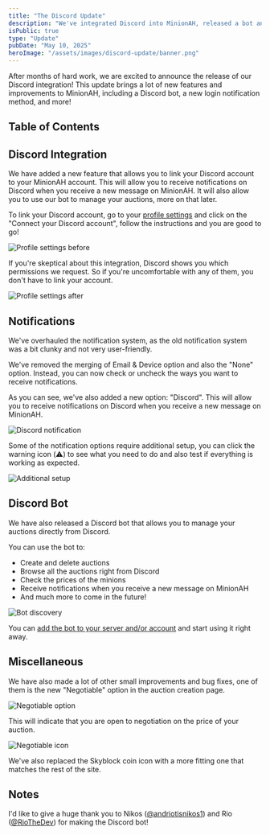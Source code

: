 ```yaml
---
title: "The Discord Update"
description: "We've integrated Discord into MinionAH, released a bot and more!"
isPublic: true
type: "Update"
pubDate: "May 10, 2025"
heroImage: "/assets/images/discord-update/banner.png"
---
```



After months of hard work, we are excited to announce the release of our Discord integration! This update brings a lot of new features and improvements to MinionAH, including a Discord bot, a new login notification method, and more!

## Table of Contents

## Discord Integration
We have added a new feature that allows you to link your Discord account to your MinionAH account. This will allow you to receive notifications on Discord when you receive a new message on MinionAH. It will also allow you to use our bot to manage your auctions, more on that later.

To link your Discord account, go to your [profile settings](https://minionah.com/profile/settings) and click on the "Connect your Discord account", follow the instructions and you are good to go!

<div class="border border-border rounded-lg p-4">
  <img src="/assets/images/discord-update/profile-settings-before.png" class="max-h-192 w-auto! mx-auto" alt="Profile settings before"/>
</div>

If you're skeptical about this integration, Discord shows you which permissions we request. So if you're uncomfortable with any of them, you don't have to link your account.

<div class="border border-border rounded-lg p-4">
  <img src="/assets/images/discord-update/profile-settings-after.png" class="max-h-192 w-auto! mx-auto" alt="Profile settings after"/>
</div>


## Notifications
We've overhauled the notification system, as the old notification system was a bit clunky and not very user-friendly.

We've removed the merging of Email & Device option and also the "None" option. Instead, you can now check or uncheck the ways you want to receive notifications. 

<BeforeAfter before="/assets/images/discord-update/notifications-before.png" after="/assets/images/discord-update/notifications-after.png" client:visible />

As you can see, we've also added a new option: "Discord". This will allow you to receive notifications on Discord when you receive a new message on MinionAH.

<div class="border border-border rounded-lg p-4">
  <img src="/assets/images/discord-update/discord-notification.png" class="max-h-192 w-auto! mx-auto" alt="Discord notification"/>
</div>

Some of the notification options require additional setup, you can click the warning icon (⚠️) to see what you need to do and also test if everything is working as expected.

<div class="border border-border rounded-lg p-4">
  <img src="/assets/images/discord-update/additional-setup.png" class="max-h-192 w-auto! mx-auto" alt="Additional setup"/>
</div>


## Discord Bot
We have also released a Discord bot that allows you to manage your auctions directly from Discord.

You can use the bot to:
 - Create and delete auctions
 - Browse all the auctions right from Discord
 - Check the prices of the minions
 - Receive notifications when you receive a new message on MinionAH
- And much more to come in the future!

<div class="border border-border rounded-lg p-4">
  <img src="/assets/images/discord-update/bot-discovery.png" class="max-h-192 w-auto! mx-auto" alt="Bot discovery"/>
</div>

You can [add the bot to your server and/or account](https://discord.com/discovery/applications/1276266745463705601) and start using it right away.

## Miscellaneous

We have also made a lot of other small improvements and bug fixes, one of them is the new "Negotiable" option in the auction creation page.

<div class="border border-border rounded-lg p-4">
  <img src="/assets/images/discord-update/negotiable-option.png" class="max-h-192 w-auto! mx-auto" alt="Negotiable option"/>
</div>

This will indicate that you are open to negotiation on the price of your auction.

<div class="border border-border rounded-lg p-4">
  <img src="/assets/images/discord-update/negotiable-icon.png" class="max-h-192 w-auto! mx-auto" alt="Negotiable icon"/>
</div>

We've also replaced the Skyblock coin icon with a more fitting one that matches the rest of the site.

<BeforeAfter before="/assets/images/discord-update/coin-icon-before.png" after="/assets/images/discord-update/coin-icon-after.png" client:visible />

## Notes

I'd like to give a huge thank you to Nikos ([@andriotisnikos1](https://github.com/andriotisnikos1)) and Rio ([@RioTheDev](https://github.com/RioTheDev)) for making the Discord bot!